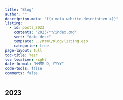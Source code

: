 ```yaml
---
title: "Blog"
author: ""
description-meta: "{{< meta website.description >}}"
listing:
  - id: posts_2023
    contents: "2023/**/index.qmd"
    sort: "date desc"
    template: ../html/blog/listing.ejs
    categories: true
page-layout: full
toc-title: Year
toc-location: right
date-format: "MMMM D, YYYY"
code-tools: false
comments: false
---
```


## 2023

:::{#posts_2023}
:::
